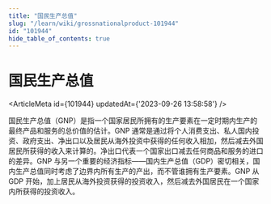 ```yaml
---
title: "国民生产总值"
slug: "/learn/wiki/grossnationalproduct-101944"
id: "101944"
hide_table_of_contents: true
---
```



# 国民生产总值

<ArticleMeta id={101944} updatedAt={'2023-09-26 13:58:58'} />
<div className='border-solid border-b border-t-0 my-4 border-[var(--ifm-color-gray-300)]' />

国民生产总值（GNP）是指一个国家居民所拥有的生产要素在一定时期内生产的最终产品和服务的总价值的估计。GNP 通常是通过将个人消费支出、私人国内投资、政府支出、净出口以及居民从海外投资中获得的任何收入相加，然后减去外国居民所获得的收入来计算的。净出口代表一个国家出口减去任何商品和服务的进口的差异。GNP 与另一个重要的经济指标——国内生产总值（GDP）密切相关，国内生产总值同时考虑了边界内所有生产的产出，而不管谁拥有生产要素。GNP 从 GDP 开始，加上居民从海外投资获得的投资收入，然后减去外国居民在一个国家内所获得的投资收入。
